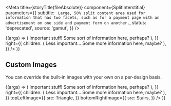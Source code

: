 
<Meta
  title={storyTitle(fileAbsolute)}
  component={SplitInterstitial}
  parameters={{
    subtitle: `
Large, 50% split content area used for information that has two facets,
such as for a payment page with an advertisement on one side and payment
form on another.`,
    status: 'deprecated',
    source: 'gamut',
  }}
/>

<Canvas>
  <Story name="SplitInterstitial">
    {(args) => (
      <SplitInterstitial
        left={{
          children: (
            <React.Fragment>
              <Heading as="h1">Important stuff!</Heading>
              <Text>Some sort of information here, perhaps?</Text>
            </React.Fragment>
          ),
        }}
        right={{
          children: (
            <React.Fragment>
              <Heading as="h2">Less important...</Heading>
              <Text>Some more information here, maybe?</Text>
            </React.Fragment>
          ),
        }}
      />
    )}
  </Story>
</Canvas>

<Props of={SplitInterstitial} />

## Custom Images

You can override the built-in images with your own on a per-design basis.

<Canvas>
  <Story name="Custom Images">
    {(args) => (
      <SplitInterstitial
        left={{
          children: (
            <React.Fragment>
              <Heading as="h1">Important stuff!</Heading>
              <Text>Some sort of information here, perhaps?</Text>
            </React.Fragment>
          ),
        }}
        right={{
          children: (
            <React.Fragment>
              <Heading as="h2">Less important...</Heading>
              <Text>Some more information here, maybe?</Text>
            </React.Fragment>
          ),
        }}
        topLeftImage={{
          src: Triangle,
        }}
        bottomRightImage={{
          src: Stairs,
        }}
      />
    )}
  </Story>
</Canvas>
